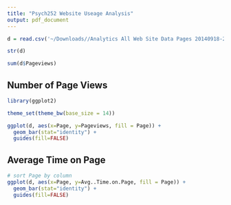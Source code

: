 ```yaml
---
title: "Psych252 Website Useage Analysis"
output: pdf_document
---
```


```r
d = read.csv('~/Downloads//Analytics All Web Site Data Pages 20140918-20140920.csv')

str(d)

sum(d$Pageviews)
```

Number of Page Views
--------------------
```r

library(ggplot2)

theme_set(theme_bw(base_size = 14)) 

ggplot(d, aes(x=Page, y=Pageviews, fill = Page)) +
  geom_bar(stat="identity") + 
  guides(fill=FALSE) 
```

Average Time on Page
-------------------
```r
# sort Page by column
ggplot(d, aes(x=Page, y=Avg..Time.on.Page, fill = Page)) +
  geom_bar(stat="identity") + 
  guides(fill=FALSE) 
```


